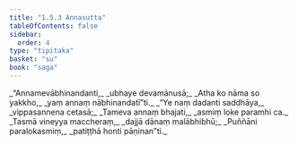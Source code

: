 ```yaml
---
title: "1.5.3 Annasutta"
tableOfContents: false
sidebar:
  order: 4
type: "tipitaka"
basket: "su"
book: "saga"
---
```



<DynamicBreadcrumb />

<Division number="43" book="saga" bookNo="12" page="29">

<Paragraph number="246" type="verses" book="saga">
_“Annamevābhinandanti,_  
_ubhaye devamānusā;_  
_Atha ko nāma so yakkho,_  
_yaṃ annaṃ nābhinandatī”ti._  

</Paragraph>

<Paragraph number="247" type="verses" book="saga">
_“Ye naṃ dadanti saddhāya,_  
_vippasannena cetasā;_  
_Tameva annaṃ bhajati,_  
_asmiṃ loke paramhi ca._  

</Paragraph>

<Paragraph number="248" type="verses" book="saga">
_Tasmā vineyya maccheraṃ,_  
_dajjā dānaṃ malābhibhū;_  
_Puññāni paralokasmiṃ,_  
_patiṭṭhā honti pāṇinan”ti._
</Paragraph>
</Division>